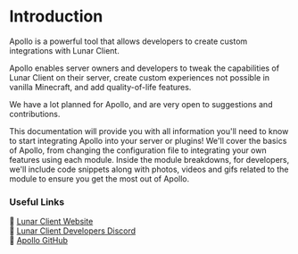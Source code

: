 
# Introduction

Apollo is a powerful tool that allows developers to create custom integrations with Lunar Client. 

Apollo enables server owners and developers to tweak the capabilities of Lunar Client on their server, create custom experiences not possible in vanilla Minecraft, and add quality-of-life features.

We have a lot planned for Apollo, and are very open to suggestions and contributions.

This documentation will provide you with all information you'll need to know to start integrating Apollo into your server or plugins!
We'll cover the basics of Apollo, from changing the configuration file to integrating your own features using each module.
Inside the module breakdowns, for developers, we'll include code snippets along with photos, videos and gifs related to the module to ensure you get the most out of Apollo.

### Useful Links

🔗 [Lunar Client Website](https://www.lunarclient.com/)<br/>
🔗 [Lunar Client Developers Discord](https://discord.gg/3T9Atyb6pf)<br/>
🔗 [Apollo GitHub](https://github.com/LunarClient/Apollo)

<Cards>
  <Card icon=""} title="Lunar Client" href="https://www.lunarclient.com/" />
  <Card icon=""} title="Developer Discord" href="https://discord.gg/3T9Atyb6pf" />
  <Card icon={""} title="Apollo Repository" href="https://github.com/LunarClient/Apollo" />
</Cards>
